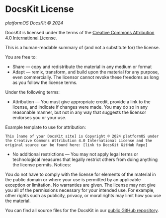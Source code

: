 # DocsKit License

*platformOS DocsKit © 2024*

DocsKit is licensed under the terms of the [Creative Commons Attribution 4.0 International License](https://creativecommons.org/licenses/by/4.0/). 

This is a human-readable summary of (and not a substitute for) the license.

You are free to:

* Share — copy and redistribute the material in any medium or format
* Adapt — remix, transform, and build upon the material for any purpose, even commercially. The licensor cannot revoke these freedoms as long as you follow the license terms.

Under the following terms:

* Attribution — You must give appropriate credit, provide a link to the license, and indicate if changes were made. You may do so in any reasonable manner, but not in any way that suggests the licensor endorses you or your use.

Example template to use for attribution:

```text
This [name of your DocsKit site] is Copyright © 2024 platformOS under  
the Creative Commons Attribution 4.0 International License and the 
original source can be found here: [link to DocsKit GitHub Repo]
```

* No additional restrictions — You may not apply legal terms or technological measures that legally restrict others from doing anything the license permits.
Notices:

You do not have to comply with the license for elements of the material in the public domain or where your use is permitted by an applicable exception or limitation.
No warranties are given. The license may not give you all of the permissions necessary for your intended use. For example, other rights such as publicity, privacy, or moral rights may limit how you use the material.

You can find all source files for the DocsKit in our [public GitHub repository](/contact/).  
